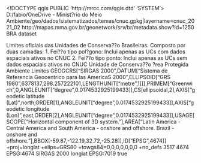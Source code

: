 <!DOCTYPE qgis PUBLIC 'http://mrcc.com/qgis.dtd' 'SYSTEM'>
<qgis version="3.22.4-Bia?owie?a">
  <identifier>D:/fabio/OneDrive - Minist?rio do Meio Ambiente/geo/dados/sistematizados/temas/cnuc.gpkg|layername=cnuc_2021_02</identifier>
  <parentidentifier>http://mapas.mma.gov.br/geonetwork/srv/br/metadata.show?id=1250</parentidentifier>
  <language>BRA</language>
  <type>dataset</type>
  <title>Cadastro Nacional de Unidades de Conserva??o</title>
  <abstract>Limites oficiais das Unidades de Conserva??o Brasileiras.
Composto por duas camadas:
1. Fei??o tipo pol?gono: Inclui apenas as UCs com dados espaciais ativos no CNUC
2. Fei??o tipo ponto: Inclui apenas as UCs sem dados espaciais ativos no CNUC</abstract>
  <keywords vocabulary="GEMET: protected area">
    <keyword>Unidade de Conserva??o</keyword>
    <keyword> ?rea Protegida</keyword>
  </keywords>
  <keywords vocabulary="gmd:topicCategory">
    <keyword>Ambiente</keyword>
    <keyword>Limites</keyword>
  </keywords>
  <contact>
    <name></name>
    <organization></organization>
    <position></position>
    <voice></voice>
    <fax></fax>
    <email></email>
    <role></role>
  </contact>
  <links>
    <link mimeType="" name="P?gina do MMA" size="" url="https://mma.gov.br/areas-protegidas/cadastro-nacional-de-ucs" description="" format="" type=""/>
  </links>
  <fees></fees>
  <encoding></encoding>
  <crs>
    <spatialrefsys>
      <wkt>GEOGCRS["SIRGAS 2000",DATUM["Sistema de Referencia Geocentrico para las AmericaS 2000",ELLIPSOID["GRS 1980",6378137,298.257222101,LENGTHUNIT["metre",1]]],PRIMEM["Greenwich",0,ANGLEUNIT["degree",0.0174532925199433]],CS[ellipsoidal,2],AXIS["geodetic latitude (Lat)",north,ORDER[1],ANGLEUNIT["degree",0.0174532925199433]],AXIS["geodetic longitude (Lon)",east,ORDER[2],ANGLEUNIT["degree",0.0174532925199433]],USAGE[SCOPE["Horizontal component of 3D system."],AREA["Latin America - Central America and South America - onshore and offshore. Brazil - onshore and offshore."],BBOX[-59.87,-122.19,32.72,-25.28]],ID["EPSG",4674]]</wkt>
      <proj4>+proj=longlat +ellps=GRS80 +towgs84=0,0,0,0,0,0,0 +no_defs</proj4>
      <srsid>3517</srsid>
      <srid>4674</srid>
      <authid>EPSG:4674</authid>
      <description>SIRGAS 2000</description>
      <projectionacronym>longlat</projectionacronym>
      <ellipsoidacronym>EPSG:7019</ellipsoidacronym>
      <geographicflag>true</geographicflag>
    </spatialrefsys>
  </crs>
  <extent>
    <spatial minz="0" minx="-73.99125671400000215" maxx="-25.29094695999999942" maxy="5.27194309199999989" maxz="0" crs="EPSG:4674" miny="-32.92391967799999719" dimensions="2"/>
    <temporal>
      <period>
        <start></start>
        <end></end>
      </period>
    </temporal>
  </extent>
</qgis>
